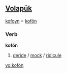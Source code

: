 ==[[Volapük]]==
[[kofoyn]] = [[kofön]] 
===Verb===
'''kofön'''

# [[deride]] / [[mock]] / [[ridicule]]

[[vo:kofön]]